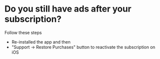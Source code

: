 # Do you still have ads  after your subscription?
Follow these steps

 * Re-installed the app and then
 * "Support -> Restore Purchases" button to reactivate the subscription on iOS
